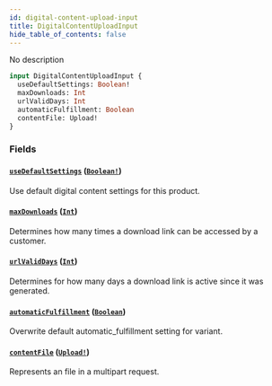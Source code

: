 ```yaml
---
id: digital-content-upload-input
title: DigitalContentUploadInput
hide_table_of_contents: false
---
```


No description

```graphql
input DigitalContentUploadInput {
  useDefaultSettings: Boolean!
  maxDownloads: Int
  urlValidDays: Int
  automaticFulfillment: Boolean
  contentFile: Upload!
}
```

### Fields

#### [`useDefaultSettings`](#) ([`Boolean!`](../../../developer/api-reference/scalars/boolean))

Use default digital content settings for this product.

#### [`maxDownloads`](#) ([`Int`](../../../developer/api-reference/scalars/int))

Determines how many times a download link can be accessed by a customer.

#### [`urlValidDays`](#) ([`Int`](../../../developer/api-reference/scalars/int))

Determines for how many days a download link is active since it was generated.

#### [`automaticFulfillment`](#) ([`Boolean`](../../../developer/api-reference/scalars/boolean))

Overwrite default automatic_fulfillment setting for variant.

#### [`contentFile`](#) ([`Upload!`](../../../developer/api-reference/scalars/upload))

Represents an file in a multipart request.
